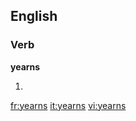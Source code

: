 ==English==
===Verb===
'''yearns'''
# {{third-person singular of|[[yearn]]}}

[[fr:yearns]]
[[it:yearns]]
[[vi:yearns]]